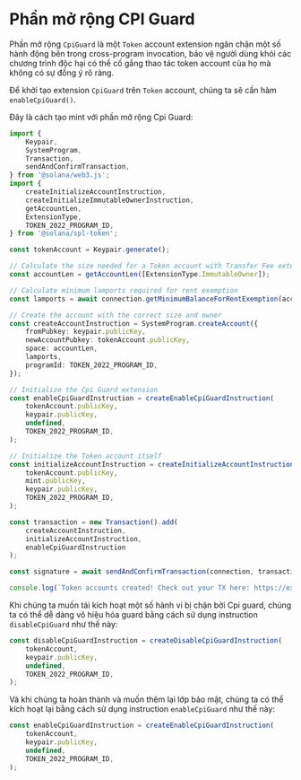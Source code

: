 
# Phần mở rộng CPI Guard

Phần mở rộng `CpiGuard` là một `Token` account extension ngăn chặn một số hành động bên trong cross-program invocation, bảo vệ người dùng khỏi các chương trình độc hại có thể cố gắng thao tác token account của họ mà không có sự đồng ý rõ ràng.

<ArticleSection name="Khởi tạo Token Account" id="initializing-the-token-account" level="h2" />

Để khởi tạo extension `CpiGuard` trên `Token` account, chúng ta sẽ cần hàm `enableCpiGuard()`.

Đây là cách tạo mint với phần mở rộng Cpi Guard:

```ts
import {
    Keypair,
    SystemProgram,
    Transaction,
    sendAndConfirmTransaction,
} from '@solana/web3.js';
import {
    createInitializeAccountInstruction,
    createInitializeImmutableOwnerInstruction,
    getAccountLen,
    ExtensionType,
    TOKEN_2022_PROGRAM_ID,
} from '@solana/spl-token';

const tokenAccount = Keypair.generate();

// Calculate the size needed for a Token account with Transfer Fee extension
const accountLen = getAccountLen([ExtensionType.ImmutableOwner]);

// Calculate minimum lamports required for rent exemption
const lamports = await connection.getMinimumBalanceForRentExemption(accountLen);

// Create the account with the correct size and owner
const createAccountInstruction = SystemProgram.createAccount({
    fromPubkey: keypair.publicKey,
    newAccountPubkey: tokenAccount.publicKey,
    space: accountLen,
    lamports,
    programId: TOKEN_2022_PROGRAM_ID,
});

// Initialize the Cpi Guard extension
const enableCpiGuardInstruction = createEnableCpiGuardInstruction(
    tokenAccount.publicKey,
    keypair.publicKey,
    undefined,
    TOKEN_2022_PROGRAM_ID,
);

// Initialize the Token account itself
const initializeAccountInstruction = createInitializeAccountInstruction(
    tokenAccount.publicKey,
    mint.publicKey,
    keypair.publicKey,
    TOKEN_2022_PROGRAM_ID,
);

const transaction = new Transaction().add(
    createAccountInstruction,
    initializeAccountInstruction,
    enableCpiGuardInstruction
);

const signature = await sendAndConfirmTransaction(connection, transaction, [keypair, tokenAccount], {skipPreflight: false});

console.log(`Token accounts created! Check out your TX here: https://explorer.solana.com/tx/${signature}?cluster=devnet`);
```

<ArticleSection name="Vô hiệu hóa CPI Guard" id="disabling-the-cpi-guard" level="h2" />

Khi chúng ta muốn tái kích hoạt một số hành vi bị chặn bởi Cpi guard, chúng ta có thể dễ dàng vô hiệu hóa guard bằng cách sử dụng instruction `disableCpiGuard` như thế này:

```ts
const disableCpiGuardInstruction = createDisableCpiGuardInstruction(
    tokenAccount,
    keypair.publicKey,
    undefined,
    TOKEN_2022_PROGRAM_ID,
);
```

Và khi chúng ta hoàn thành và muốn thêm lại lớp bảo mật, chúng ta có thể kích hoạt lại bằng cách sử dụng instruction `enableCpiGuard` như thế này:

```ts
const enableCpiGuardInstruction = createEnableCpiGuardInstruction(
    tokenAccount,
    keypair.publicKey,
    undefined,
    TOKEN_2022_PROGRAM_ID,
);
```
